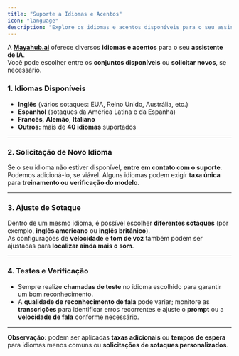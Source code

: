 ```yaml
---
title: "Suporte a Idiomas e Acentos"
icon: "language"
description: "Explore os idiomas e acentos disponíveis para o seu assistente de IA e aprenda como solicitar novos. "
---
```


A [**Mayahub.ai**](http://Mayahub.ai) oferece diversos **idiomas e acentos** para o seu **assistente de IA**.\
Você pode escolher entre os **conjuntos disponíveis** ou **solicitar novos**, se necessário.

### **1. Idiomas Disponíveis**

- **Inglês** (vários sotaques: EUA, Reino Unido, Austrália, etc.)
- **Espanhol** (sotaques da América Latina e da Espanha)
- **Francês**, **Alemão**, **Italiano**
- **Outros:** mais de **40 idiomas** suportados 

---

### 2. Solicitação de Novo Idioma

Se o seu idioma não estiver disponível, **entre em contato com o suporte**.\
Podemos adicioná-lo, se viável. Alguns idiomas podem exigir **taxa única** para **treinamento ou verificação do modelo**.

---

### 3. Ajuste de Sotaque

Dentro de um mesmo idioma, é possível escolher **diferentes sotaques** (por exemplo, **inglês americano** ou **inglês britânico**).\
As configurações de **velocidade** e **tom de voz** também podem ser ajustadas para **localizar ainda mais o som**.

---

### 4. Testes e Verificação

- Sempre realize **chamadas de teste** no idioma escolhido para garantir um bom reconhecimento.
- A **qualidade de reconhecimento de fala** pode variar; monitore as **transcrições** para identificar erros recorrentes e ajuste o **prompt** ou a **velocidade de fala** conforme necessário.

---

**Observação:** podem ser aplicadas **taxas adicionais** ou **tempos de espera** para idiomas menos comuns ou **solicitações de sotaques personalizados**.